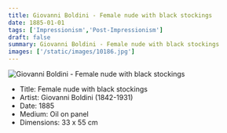 ```yaml
---
title: Giovanni Boldini - Female nude with black stockings
date: 1885-01-01
tags: ['Impressionism','Post-Impressionism']
draft: false
summary: Giovanni Boldini - Female nude with black stockings
images: ['/static/images/10186.jpg']
---
```


![Giovanni Boldini - Female nude with black stockings](/static/images/10186.jpg)

* Title: Female nude with black stockings
* Artist: Giovanni Boldini (1842-1931)
* Date: 1885
* Medium: Oil on panel
* Dimensions: 33 x 55 cm


